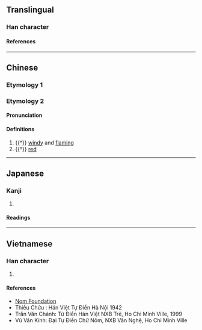 {{also|燉}}
{{character info/new}}
==Translingual==

===Han character===
{{Han char|rn=86|rad=火|as=04|sn=8|four=95817|canj=FPU|ids=⿰火屯}}

====References====
{{Han ref|kx=0667.210|dkj=18919|dj=1076.290|hdz=32191.120|uh=7096}}

----

==Chinese==

===Etymology 1===
{{zh-see|燉||to stew}}

===Etymology 2===
{{zh-forms}}

====Pronunciation====
{{zh-pron
|m=tún
|w=2then
|cat=a
}}

====Definitions====
{{zh-hanzi}}

# {{†}} [[windy]] and [[flaming]]
# {{†}} [[red]]

----

==Japanese==

===Kanji===
{{ja-kanji|grade=|rs=火04}}

# {{rfdef|ja|sort=火04}}

====Readings====
{{ja-readings
|goon=どん
|kanon=とん
|kun=
}}

----

==Vietnamese==

===Han character===
{{vi-readings|rs=火04|reading=đôn, đùn, don, đốn}}

# {{rfdef|vi|sort=火04}}

====References====
*[http://nomfoundation.org/common/nom_details.php?codepoint=7096 Nom Foundation]
* Thiều Chửu : Hán Việt Tự Điển Hà Nội 1942
* Trần Văn Chánh: Từ Điển Hán Việt NXB Trẻ, Ho Chi Minh Ville, 1999
* Vũ Văn Kính: Đại Tự Điển Chữ Nôm, NXB Văn Nghệ, Ho Chi Minh Ville